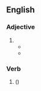 ==English==

===Adjective===
{{head|en|adjective form}}

# {{alternative spelling of|en|tousled}}
#* {{quote-text|en|year=1901|author={{w|Henry James}}|title=Mrs. Medwin|passage=[T]he fixed eyes, the somewhat '''touzled''' hair and the Louis Seize hat, might at the end of the very long neck have suggested the head of a princess carried, in a revolution, on a pike.}}
#* {{RQ:Grahame Wind in the Willows|chapter=‘Like Summer Tempests Came His Tears’|page=261|passage=His shoes were covered with mud, and he was looking very rough and '''touzled'''; but then he had never been a very smart man, the Badger, at the best of times.}}

===Verb===
{{head|en|verb form}}

# {{en-past of|touzle}} ({{alternative spelling of|en|tousled}})